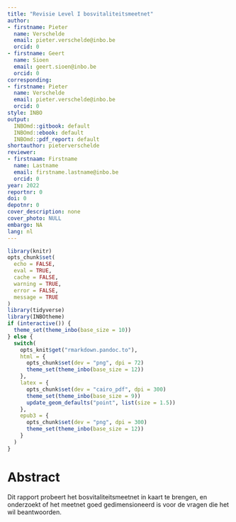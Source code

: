 ```yaml
---
title: "Revisie Level I bosvitaliteitsmeetnet"
author:
- firstname: Pieter
  name: Verschelde
  email: pieter.verschelde@inbo.be
  orcid: 0
- firstname: Geert
  name: Sioen
  email: geert.sioen@inbo.be
  orcid: 0
corresponding:
- firstname: Pieter
  name: Verschelde
  email: pieter.verschelde@inbo.be
  orcid: 0
style: INBO
output:
  INBOmd::gitbook: default
  INBOmd::ebook: default
  INBOmd::pdf_report: default
shortauthor: pieterverschelde
reviewer:
- firstnaam: Firstname
  name: Lastname
  email: firstname.lastname@inbo.be
  orcid: 0
year: 2022
reportnr: 0
doi: 0
depotnr: 0
cover_description: none
cover_photo: NULL
embargo: NA
lang: nl
---
```


<!--
bookdown::render_book("04 REVISIE MEETNET 2022")
-->

```r
library(knitr)
opts_chunk$set(
  echo = FALSE,
  eval = TRUE,
  cache = FALSE,
  warning = TRUE,
  error = FALSE,
  message = TRUE
)
library(tidyverse)
library(INBOtheme)
if (interactive()) {
  theme_set(theme_inbo(base_size = 10))
} else {
  switch(
    opts_knit$get("rmarkdown.pandoc.to"),
    html = {
      opts_chunk$set(dev = "png", dpi = 72)
      theme_set(theme_inbo(base_size = 12))
    },
    latex = {
      opts_chunk$set(dev = "cairo_pdf", dpi = 300)
      theme_set(theme_inbo(base_size = 9))
      update_geom_defaults("point", list(size = 1.5))
    },
    epub3 = {
      opts_chunk$set(dev = "png", dpi = 300)
      theme_set(theme_inbo(base_size = 12))
    }
  )
}
```


# Abstract

Dit rapport probeert het bosvitaliteitsmeetnet in kaart te brengen, en onderzoekt of het meetnet goed gedimensioneerd is voor de vragen die het wil beantwoorden.
